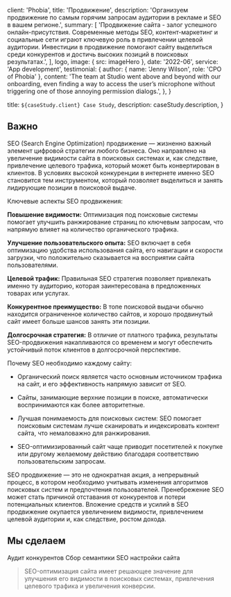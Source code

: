 
  client: 'Phobia',
  title: 'Продвижение',
  description:
    'Организуем продвижение по самым горячим запросам аудитории в рекламе и SEO в вашем регионе.',
  summary: [
    'Продвижение сайта - залог успешного онлайн-присутствия. Современные методы SEO, контент-маркетинг и социальные сети играют ключевую роль в привлечении целевой аудитории. Инвестиции в продвижение помогают сайту выделиться среди конкурентов и достичь высоких позиций в поисковых результатах.',
  ],
  logo,
  image: { src: imageHero },
  date: '2022-06',
  service: 'App development',
  testimonial: {
    author: { name: 'Jenny Wilson', role: 'CPO of Phobia' },
    content:
      'The team at Studio went above and beyond with our onboarding, even finding a way to access the user’s microphone without triggering one of those annoying permission dialogs.',
  },
}

  title: `${caseStudy.client} Case Study`,
  description: caseStudy.description,
}

## Важно

SEO (Search Engine Optimization) продвижение — жизненно важный элемент цифровой стратегии любого бизнеса. Оно направлено на увеличение видимости сайта в поисковых системах и, как следствие, привлечение целевого трафика, который может быть конвертирован в клиентов. В условиях высокой конкуренции в интернете именно SEO становится тем инструментом, который позволяет выделиться и занять лидирующие позиции в поисковой выдаче.

Ключевые аспекты SEO продвижения:

**Повышение видимости:** Оптимизация под поисковые системы помогает улучшить ранжирование страниц по ключевым запросам, что напрямую влияет на количество органического трафика.

**Улучшение пользовательского опыта:** SEO включает в себя оптимизацию удобства использования сайта, его навигации и скорости загрузки, что положительно сказывается на восприятии сайта пользователями.

**Целевой трафик:** Правильная SEO стратегия позволяет привлекать именно ту аудиторию, которая заинтересована в предложенных товарах или услугах.

**Конкурентное преимущество:** В топе поисковой выдачи обычно находится ограниченное количество сайтов, и хорошо продвинутый сайт имеет больше шансов занять эти позиции.

**Долгосрочная стратегия:** В отличие от платного трафика, результаты SEO-продвижения накапливаются со временем и могут обеспечить устойчивый поток клиентов в долгосрочной перспективе.

Почему SEO необходимо каждому сайту:

- Органический поиск является часто основным источником трафика на сайт, и его эффективность напрямую зависит от SEO.

- Сайты, занимающие верхние позиции в поиске, автоматически воспринимаются как более авторитетные.

- Лучшая понимаемость для поисковых систем: SEO помогает поисковым системам лучше сканировать и индексировать контент сайта, что немаловажно для ранжирования.

- SEO-оптимизированный сайт чаще приводит посетителей к покупке или другому желаемому действию благодаря соответствию пользовательским запросам.

SEO продвижение — это не однократная акция, а непрерывный процесс, в котором необходимо учитывать изменения алгоритмов поисковых систем и предпочтения пользователей. Пренебрежение SEO может стать причиной отставания от конкурентов и потери потенциальных клиентов. Вложение средств и усилий в SEO продвижение окупается увеличением видимости, привлечением целевой аудитории и, как следствие, ростом дохода.
## Мы сделаем

<TagList>
  <TagListItem>Аудит конкурентов</TagListItem>
  <TagListItem>Сбор семантики</TagListItem>
  <TagListItem>SEO настройки сайта</TagListItem>
</TagList>

<Blockquote
  author={{ name: 'Евгений Изумрудов', role: 'Виртуальный ассистент' }}
  image={{ src: seoImage }}
>
  SEO-оптимизация сайта имеет решающее значение для улучшения его видимости в поисковых системах, привлечения целевого трафика и увеличения конверсии.
</Blockquote>

